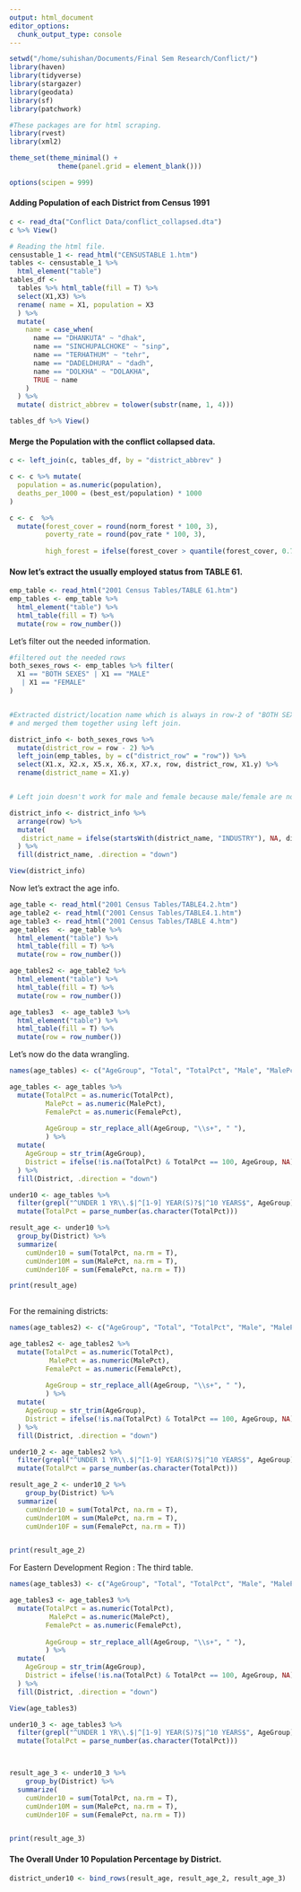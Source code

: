 ```yaml
---
output: html_document
editor_options: 
  chunk_output_type: console
---
```

```r
setwd("/home/suhishan/Documents/Final Sem Research/Conflict/")
library(haven)
library(tidyverse)
library(stargazer)
library(geodata)
library(sf)
library(patchwork)

#These packages are for html scraping.
library(rvest)
library(xml2)

theme_set(theme_minimal() +
            theme(panel.grid = element_blank()))

options(scipen = 999)

```


#### Adding Population of each District from Census 1991

```r
c <- read_dta("Conflict Data/conflict_collapsed.dta")
c %>% View()

# Reading the html file.
censustable_1 <- read_html("CENSUSTABLE 1.htm")
tables <- censustable_1 %>% 
  html_element("table")
tables_df <- 
  tables %>% html_table(fill = T) %>% 
  select(X1,X3) %>% 
  rename( name = X1, population = X3
  ) %>% 
  mutate(
    name = case_when(
      name == "DHANKUTA" ~ "dhak",
      name == "SINCHUPALCHOKE" ~ "sinp",
      name == "TERHATHUM" ~ "tehr",
      name == "DADELDHURA" ~ "dadh",
      name == "DOLKHA" ~ "DOLAKHA",
      TRUE ~ name
    )
  ) %>% 
  mutate( district_abbrev = tolower(substr(name, 1, 4)))

tables_df %>% View()
```



####   Merge the Population with the conflict collapsed data.

```r
c <- left_join(c, tables_df, by = "district_abbrev" )

c <- c %>% mutate(
  population = as.numeric(population),
  deaths_per_1000 = (best_est/population) * 1000
) 

c <- c  %>% 
  mutate(forest_cover = round(norm_forest * 100, 3),
         poverty_rate = round(pov_rate * 100, 3),
         
         high_forest = ifelse(forest_cover > quantile(forest_cover, 0.75, na.rm =T), 1, 0))

```

#### Now let's extract the usually employed status from TABLE 61.

```r
emp_table <- read_html("2001 Census Tables/TABLE 61.htm")
emp_tables <- emp_table %>% 
  html_element("table") %>% 
  html_table(fill = T) %>% 
  mutate(row = row_number())

```

Let's filter out the needed information.

```r
#filtered out the needed rows
both_sexes_rows <- emp_tables %>% filter(
  X1 == "BOTH SEXES" | X1 == "MALE"
   | X1 == "FEMALE"
)


#Extracted district/location name which is always in row-2 of "BOTH SEXES"
# and merged them together using left join.

district_info <- both_sexes_rows %>% 
  mutate(district_row = row - 2) %>% 
  left_join(emp_tables, by = c("district_row" = "row")) %>% 
  select(X1.x, X2.x, X5.x, X6.x, X7.x, row, district_row, X1.y) %>% 
  rename(district_name = X1.y)


# Left join doesn't work for male and female because male/female are not in row-2 of both sexes. Instead some random info takes place. So turn that info to NA and then fill the remaining with district names. 

district_info <- district_info %>% 
  arrange(row) %>% 
  mutate(
   district_name = ifelse(startsWith(district_name, "INDUSTRY"), NA, district_name)
  ) %>% 
  fill(district_name, .direction = "down") 

View(district_info)
```


Now let's extract the age info.

```r
age_table <- read_html("2001 Census Tables/TABLE4.2.htm")
age_table2 <- read_html("2001 Census Tables/TABLE4.1.htm")
age_table3 <- read_html("2001 Census Tables/TABLE 4.htm")
age_tables  <- age_table %>% 
  html_element("table") %>% 
  html_table(fill = T) %>% 
  mutate(row = row_number())

age_tables2 <- age_table2 %>% 
  html_element("table") %>% 
  html_table(fill = T) %>% 
  mutate(row = row_number())

age_tables3  <- age_table3 %>% 
  html_element("table") %>% 
  html_table(fill = T) %>% 
  mutate(row = row_number())


```
Let's now do the data wrangling.

```r
names(age_tables) <- c("AgeGroup", "Total", "TotalPct", "Male", "MalePct", "Female", "FemalePct", "Row","District")

age_tables <- age_tables %>% 
  mutate(TotalPct = as.numeric(TotalPct),
         MalePct = as.numeric(MalePct),
         FemalePct = as.numeric(FemalePct),
         
         AgeGroup = str_replace_all(AgeGroup, "\\s+", " "),
         ) %>%
  mutate(
    AgeGroup = str_trim(AgeGroup),
    District = ifelse(!is.na(TotalPct) & TotalPct == 100, AgeGroup, NA)
  ) %>% 
  fill(District, .direction = "down")

under10 <- age_tables %>% 
  filter(grepl("^UNDER 1 YR\\.$|^[1-9] YEAR(S)?$|^10 YEARS$", AgeGroup)) %>% 
  mutate(TotalPct = parse_number(as.character(TotalPct)))

result_age <- under10 %>% 
  group_by(District) %>% 
  summarize(
    cumUnder10 = sum(TotalPct, na.rm = T),
    cumUnder10M = sum(MalePct, na.rm = T),
    cumUnder10F = sum(FemalePct, na.rm = T))

print(result_age)
  
```

For the remaining districts:

```r
names(age_tables2) <- c("AgeGroup", "Total", "TotalPct", "Male", "MalePct", "Female", "FemalePct", "Row", "District")

age_tables2 <- age_tables2 %>% 
  mutate(TotalPct = as.numeric(TotalPct),
          MalePct = as.numeric(MalePct),
         FemalePct = as.numeric(FemalePct),
        
         AgeGroup = str_replace_all(AgeGroup, "\\s+", " "),
         ) %>%
  mutate(
    AgeGroup = str_trim(AgeGroup),
    District = ifelse(!is.na(TotalPct) & TotalPct == 100, AgeGroup, NA)
  ) %>% 
  fill(District, .direction = "down")

under10_2 <- age_tables2 %>% 
  filter(grepl("^UNDER 1 YR\\.$|^[1-9] YEAR(S)?$|^10 YEARS$", AgeGroup)) %>% 
  mutate(TotalPct = parse_number(as.character(TotalPct)))

result_age_2 <- under10_2 %>% 
    group_by(District) %>% 
  summarize(
    cumUnder10 = sum(TotalPct, na.rm = T),
    cumUnder10M = sum(MalePct, na.rm = T),
    cumUnder10F = sum(FemalePct, na.rm = T))


print(result_age_2)

```

For Eastern Development Region : The third table. 

```r
names(age_tables3) <- c("AgeGroup", "Total", "TotalPct", "Male", "MalePct", "Female", "FemalePct", "Row","District")

age_tables3 <- age_tables3 %>% 
  mutate(TotalPct = as.numeric(TotalPct),
          MalePct = as.numeric(MalePct),
         FemalePct = as.numeric(FemalePct),
        
         AgeGroup = str_replace_all(AgeGroup, "\\s+", " "),
         ) %>%
  mutate(
    AgeGroup = str_trim(AgeGroup),
    District = ifelse(!is.na(TotalPct) & TotalPct == 100, AgeGroup, NA)
  ) %>% 
  fill(District, .direction = "down")

View(age_tables3)

under10_3 <- age_tables3 %>% 
  filter(grepl("^UNDER 1 YR\\.$|^[1-9] YEAR(S)?$|^10 YEARS$", AgeGroup)) %>% 
  mutate(TotalPct = parse_number(as.character(TotalPct)))



result_age_3 <- under10_3 %>% 
    group_by(District) %>% 
  summarize(
    cumUnder10 = sum(TotalPct, na.rm = T),
    cumUnder10M = sum(MalePct, na.rm = T),
    cumUnder10F = sum(FemalePct, na.rm = T))


print(result_age_3)


```

#### The Overall Under 10 Population Percentage by District.

```r
district_under10 <- bind_rows(result_age, result_age_2, result_age_3)

```

